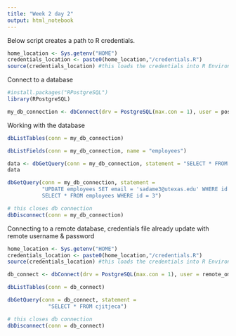 ```yaml
---
title: "Week 2 day 2"
output: html_notebook
---
```

Below script creates a path to R credentials.
```r
home_location <- Sys.getenv("HOME")
credentials_location <- paste0(home_location,"/credentials.R")
source(credentials_location) #this loads the credentials into R Environment
```
Connect to a database
```r
#install.packages("RPostgreSQL")
library(RPostgreSQL)
```

```r

my_db_connection <- dbConnect(drv = PostgreSQL(max.con = 1), user = postgresql_username, password = postgresql_password, dbname = 'omni_employees', host = 'localhost')
```
Working with the database
```r
dbListTables(conn = my_db_connection)
```
```r
dbListFields(conn = my_db_connection, name = "employees")
```
```r
data <- dbGetQuery(conn = my_db_connection, statement = "SELECT * FROM employees")
data
```

```r
dbGetQuery(conn = my_db_connection, statement = 
           "UPDATE employees SET email = 'sadame3@utexas.edu' WHERE id = 3;
           SELECT * FROM employees WHERE id = 3")
```



```r
# this closes db connection 
dbDisconnect(conn = my_db_connection)
```
Connecting to a remote database, credentials file already update with remote username & password
```r
home_location <- Sys.getenv("HOME")
credentials_location <- paste0(home_location,"/credentials.R")
source(credentials_location) #this loads the credentials into R Environment
```
```r
db_connect <- dbConnect(drv = PostgreSQL(max.con = 1), user = remote_omni_postgresql_username, password = remote_omni_postgresql_username, dbname='cjitjeca', host='34.245.37.126')
```
```r
dbListTables(conn = db_connect)
```

```r
dbGetQuery(conn = db_connect, statement = 
             "SELECT * FROM cjitjeca")
```
```r
# this closes db connection 
dbDisconnect(conn = db_connect)
```




